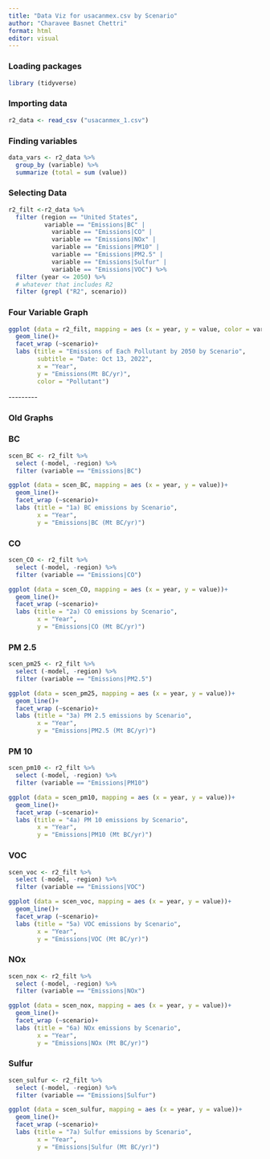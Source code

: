 ```yaml
---
title: "Data Viz for usacanmex.csv by Scenario"
author: "Charavee Basnet Chettri"
format: html
editor: visual
---
```


### Loading packages

```r
library (tidyverse)
```

### Importing data

```r
r2_data <- read_csv ("usacanmex_1.csv")

```

### Finding variables

```r
data_vars <- r2_data %>%  
  group_by (variable) %>% 
  summarize (total = sum (value))
```

### Selecting Data

```r
r2_filt <-r2_data %>% 
  filter (region == "United States",
          variable == "Emissions|BC" | 
            variable == "Emissions|CO" |
            variable == "Emissions|NOx" |
            variable == "Emissions|PM10" | 
            variable == "Emissions|PM2.5" | 
            variable == "Emissions|Sulfur" |
            variable == "Emissions|VOC") %>% 
  filter (year <= 2050) %>% 
  # whatever that includes R2
  filter (grepl ("R2", scenario))
```

### Four Variable Graph 

```r

ggplot (data = r2_filt, mapping = aes (x = year, y = value, color = variable))+
  geom_line()+
  facet_wrap (~scenario)+
  labs (title = "Emissions of Each Pollutant by 2050 by Scenario",
        subtitle = "Date: Oct 13, 2022",
        x = "Year",
        y = "Emissions(Mt BC/yr)",
        color = "Pollutant")

```

\-\-\-\-\-\-\-\--

### Old Graphs

### BC

```r

scen_BC <- r2_filt %>% 
  select (-model, -region) %>% 
  filter (variable == "Emissions|BC") 

ggplot (data = scen_BC, mapping = aes (x = year, y = value))+
  geom_line()+
  facet_wrap (~scenario)+
  labs (title = "1a) BC emissions by Scenario",
        x = "Year",
        y = "Emissions|BC (Mt BC/yr)")

```

### CO

```r

scen_CO <- r2_filt %>% 
  select (-model, -region) %>% 
  filter (variable == "Emissions|CO") 

ggplot (data = scen_CO, mapping = aes (x = year, y = value))+
  geom_line()+
  facet_wrap (~scenario)+
  labs (title = "2a) CO emissions by Scenario",
        x = "Year",
        y = "Emissions|CO (Mt BC/yr)")
```

### PM 2.5

```r
scen_pm25 <- r2_filt %>% 
  select (-model, -region) %>% 
  filter (variable == "Emissions|PM2.5") 

ggplot (data = scen_pm25, mapping = aes (x = year, y = value))+
  geom_line()+
  facet_wrap (~scenario)+
  labs (title = "3a) PM 2.5 emissions by Scenario",
        x = "Year",
        y = "Emissions|PM2.5 (Mt BC/yr)")
```

### PM 10

```r
scen_pm10 <- r2_filt %>% 
  select (-model, -region) %>% 
  filter (variable == "Emissions|PM10") 

ggplot (data = scen_pm10, mapping = aes (x = year, y = value))+
  geom_line()+
  facet_wrap (~scenario)+
  labs (title = "4a) PM 10 emissions by Scenario",
        x = "Year",
        y = "Emissions|PM10 (Mt BC/yr)")
```

### VOC

```r
scen_voc <- r2_filt %>% 
  select (-model, -region) %>% 
  filter (variable == "Emissions|VOC") 

ggplot (data = scen_voc, mapping = aes (x = year, y = value))+
  geom_line()+
  facet_wrap (~scenario)+
  labs (title = "5a) VOC emissions by Scenario",
        x = "Year",
        y = "Emissions|VOC (Mt BC/yr)")
```

### NOx

```r
scen_nox <- r2_filt %>% 
  select (-model, -region) %>% 
  filter (variable == "Emissions|NOx")

ggplot (data = scen_nox, mapping = aes (x = year, y = value))+
  geom_line()+
  facet_wrap (~scenario)+
  labs (title = "6a) NOx emissions by Scenario",
        x = "Year",
        y = "Emissions|NOx (Mt BC/yr)")
```

### Sulfur

```r
scen_sulfur <- r2_filt %>% 
  select (-model, -region) %>% 
  filter (variable == "Emissions|Sulfur")

ggplot (data = scen_sulfur, mapping = aes (x = year, y = value))+
  geom_line()+
  facet_wrap (~scenario)+
  labs (title = "7a) Sulfur emissions by Scenario",
        x = "Year",
        y = "Emissions|Sulfur (Mt BC/yr)")
```

### 
